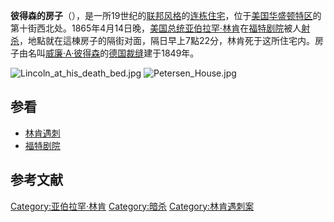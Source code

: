 {{For|其他具有相似名字的建筑|彼得森的房子 (消歧义)}}
{{Infobox NRHP | name =彼得森的房子<br>Petersen House
  | nrhp_type = cp
  | nrhp_type2 = nhs
  | image = Petersen House-Ford's Theatre NHS.jpg
  | caption = 
  | location= [[华盛顿特区|华盛顿特区]]，10号街西北方向，E和F街道之间
  | lat_degrees = 38
  | lat_minutes = 53
  | lat_seconds = 48
  | lat_direction = N
  | long_degrees = 77
  | long_minutes = 1
  | long_seconds = 33
  | long_direction = W
  | coord_parameters = region:US-DC_type:landmark
  | locmapin = USA
  | area = 0.29英亩（1200 m²）
  | built =1849年
  | architect= 
  | architecture= 维多利亚时代晚期
  | designated_nrhp_type = 1966年10月15日
| designated_nrhp_type2 = 1932年2月12日
| visitation_num = 856,079
| visitation_year = 2005年
| governing_body = [[国家公园管理局|国家公园管理局]]
| partof=[[福特剧院国家历史遗址|福特剧院国家历史遗址]]
  | partof_refnum=66000034<ref name="nris">{{NRISref|2009a}}</ref>
}}

'''彼得森的房子'''（{{lang-en|'''The Petersen House'''}}），是一所19世纪的[[联邦体系结构|联邦风格]]的[[连栋住宅|连栋住宅]]，位于[[美国|美国]][[华盛顿特区|华盛顿特区]]的第十街西北处。1865年4月14日晚，[[美国总统|美国总统]][[亚伯拉罕·林肯|亚伯拉罕·林肯]]在[[福特剧院|福特剧院]]被人[[林肯遇刺案|射杀]]，地點就在這棟房子的隔街对面，隔日早上7點22分，林肯死于这所住宅内。房子由名叫[[威廉·A·彼得森|威廉·A·彼得森]]的[[德国|德国]][[裁缝|裁缝]]建于1849年。

[[File:Lincoln_at_his_death_bed.jpg|thumb]]
[[File:Petersen_House.jpg|thumb]]

== 参看 ==
*[[林肯遇刺案|林肯遇刺]]
*[[福特剧院|福特剧院]]

==参考文献==
{{Reflist}}
{{Washington DC landmarks}}

[[Category:亚伯拉罕·林肯|Category:亚伯拉罕·林肯]]
[[Category:暗杀|Category:暗杀]]
[[Category:林肯遇刺案|Category:林肯遇刺案]]